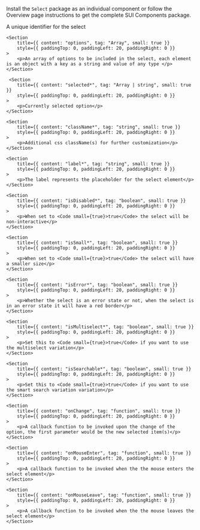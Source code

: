 
<Section
	title="Installation"
	contained={true}
	style={{ paddingTop: 20, paddingBottom: 0 }}
>
	<p>
		Install the <Code small={true}>Select</Code> package as an individual
		component or follow the Overview page instructions to get the complete SUI
		Components package.
	</p>
</Section>

<Section title="Props" border={true}>
	<Section
		title={{ content: "id", tag: "string", small: true }}
		style={{ paddingTop: 0, paddingLeft: 20, paddingRight: 0 }}
	>
		<p>A unique identifier for the select</p>
	</Section>

    <Section
    	title={{ content: "options", tag: "Array", small: true }}
    	style={{ paddingTop: 0, paddingLeft: 20, paddingRight: 0 }}
    >
    	<p>An array of options to be included in the select, each element is an object with a key as a string and value of any type </p>
    </Section>

     <Section
    	title={{ content: "selected*", tag: "Array | string", small: true }}
    	style={{ paddingTop: 0, paddingLeft: 20, paddingRight: 0 }}
    >
    	<p>Currently selected option</p>
    </Section>

    <Section
    	title={{ content: "className*", tag: "string", small: true }}
    	style={{ paddingTop: 0, paddingLeft: 20, paddingRight: 0 }}
    >
    	<p>Additional css className(s) for further customization</p>
    </Section>

    <Section
    	title={{ content: "label*", tag: "string", small: true }}
    	style={{ paddingTop: 0, paddingLeft: 20, paddingRight: 0 }}
    >
    	<p>The label represents the placeholder for the select element</p>
    </Section>

    <Section
    	title={{ content: "isDisabled*", tag: "boolean", small: true }}
    	style={{ paddingTop: 0, paddingLeft: 20, paddingRight: 0 }}
    >
    	<p>When set to <Code small={true}>true</Code> the select will be non-interactive</p>
    </Section>

    <Section
    	title={{ content: "isSmall*", tag: "boolean", small: true }}
    	style={{ paddingTop: 0, paddingLeft: 20, paddingRight: 0 }}
    >
    	<p>When set to <Code small={true}>true</Code> the select will have a smaller size</p>
    </Section>

    <Section
    	title={{ content: "isError*", tag: "boolean", small: true }}
    	style={{ paddingTop: 0, paddingLeft: 20, paddingRight: 0 }}
    >
    	<p>Whether the select is an error state or not, when the select is in an error state it will have a red border</p>
    </Section>

    <Section
    	title={{ content: "isMultiselect*", tag: "boolean", small: true }}
    	style={{ paddingTop: 0, paddingLeft: 20, paddingRight: 0 }}
    >
    	<p>Set this to <Code small={true}>true</Code> if you want to use the multiselect variation</p>
    </Section>

    <Section
    	title={{ content: "isSearchable*", tag: "boolean", small: true }}
    	style={{ paddingTop: 0, paddingLeft: 20, paddingRight: 0 }}
    >
    	<p>Set this to <Code small={true}>true</Code> if you want to use the smart search variation variation</p>
    </Section>

    <Section
    	title={{ content: "onChange", tag: "function", small: true }}
    	style={{ paddingTop: 0, paddingLeft: 20, paddingRight: 0 }}
    >
    	<p>A callback function to be invoked upon the change of the option, the first parameter would be the new selected item(s)</p>
    </Section>

    <Section
    	title={{ content: "onMouseEnter", tag: "function", small: true }}
    	style={{ paddingTop: 0, paddingLeft: 20, paddingRight: 0 }}
    >
    	<p>A callback function to be invoked when the the mouse enters the select element</p>
    </Section>

    <Section
    	title={{ content: "onMouseLeave", tag: "function", small: true }}
    	style={{ paddingTop: 0, paddingLeft: 20, paddingRight: 0 }}
    >
    	<p>A callback function to be invoked when the the mouse leaves the select element</p>
    </Section>

</Section>
